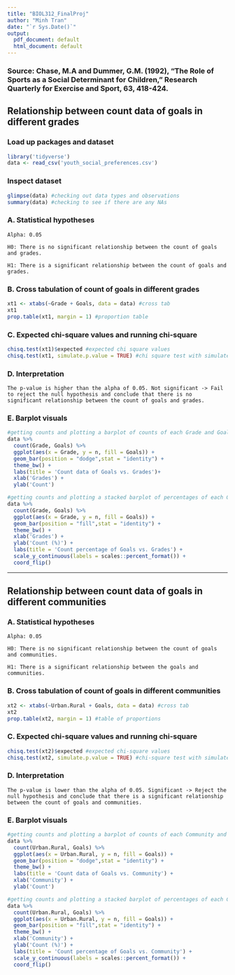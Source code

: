 ---
title: "BIOL312_FinalProj"
author: "Minh Tran"
date: "`r Sys.Date()`"
output:
  pdf_document: default
  html_document: default
---
### Source: Chase, M.A and Dummer, G.M. (1992), "The Role of Sports as a Social Determinant for Children," Research Quarterly for Exercise and Sport, 63, 418-424. 


## Relationship between count data of goals in different grades


### Load up packages and dataset
```{r, message=FALSE, warning=FALSE}
library('tidyverse')
data <- read_csv('youth_social_preferences.csv')
```

### Inspect dataset
```{r}
glimpse(data) #checking out data types and observations
summary(data) #checking to see if there are any NAs
```

### A. Statistical hypotheses

`Alpha: 0.05`

`H0: There is no significant relationship between the count of goals and grades. `

`H1: There is a significant relationship between the count of goals and grades. ` 

### B. Cross tabulation of count of goals in different grades
```{r}
xt1 <- xtabs(~Grade + Goals, data = data) #cross tab
xt1 
prop.table(xt1, margin = 1) #proportion table
```

### C. Expected chi-square values and running chi-square
```{r}
chisq.test(xt1)$expected #expected chi square values
chisq.test(xt1, simulate.p.value = TRUE) #chi square test with simulated p-value
```

### D. Interpretation

`The p-value is higher than the alpha of 0.05. Not significant -> Fail to reject the null hypothesis and conclude that there is no significant relationship between the count of goals and grades.`

### E. Barplot visuals
```{r}
#getting counts and plotting a barplot of counts of each Grade and Goal combination
data %>% 
  count(Grade, Goals) %>% 
  ggplot(aes(x = Grade, y = n, fill = Goals)) +
  geom_bar(position = "dodge",stat = "identity") +
  theme_bw() +
  labs(title = 'Count data of Goals vs. Grades')+
  xlab('Grades') +
  ylab('Count')
```

```{r}
#getting counts and plotting a stacked barplot of percentages of each Grade and Goal combination
data %>% 
  count(Grade, Goals) %>% 
  ggplot(aes(x = Grade, y = n, fill = Goals)) +
  geom_bar(position = "fill",stat = "identity") +
  theme_bw() +
  xlab('Grades') +
  ylab('Count (%)') +
  labs(title = 'Count percentage of Goals vs. Grades') +
  scale_y_continuous(labels = scales::percent_format()) +
  coord_flip()
```

---

## Relationship between count data of goals in different communities

### A. Statistical hypotheses

`Alpha: 0.05`

`H0: There is no significant relationship between the count of goals and communities. ` 

`H1: There is a significant relationship between the goals and communities.` 

### B. Cross tabulation of count of goals in different communities
```{r}
xt2 <- xtabs(~Urban.Rural + Goals, data = data) #cross tab
xt2
prop.table(xt2, margin = 1) #table of proportions
```

### C. Expected chi-square values and running chi-square
```{r}
chisq.test(xt2)$expected #expected chi-square values
chisq.test(xt2, simulate.p.value = TRUE) #chi-square test with simulated p-value
```

### D. Interpretation

`The p-value is lower than the alpha of 0.05. Significant -> Reject the null hypothesis and conclude that there is a significant relationship between the count of goals and communities. `

### E. Barplot visuals

```{r}
#getting counts and plotting a barplot of counts of each Community and Goal combination
data %>% 
  count(Urban.Rural, Goals) %>% 
  ggplot(aes(x = Urban.Rural, y = n, fill = Goals)) +
  geom_bar(position = "dodge",stat = "identity") +
  theme_bw() +
  labs(title = 'Count data of Goals vs. Community') +
  xlab('Community') +
  ylab('Count') 
```

```{r}
#getting counts and plotting a stacked barplot of percentages of each Community and Goal combination
data %>% 
  count(Urban.Rural, Goals) %>% 
  ggplot(aes(x = Urban.Rural, y = n, fill = Goals)) +
  geom_bar(position = "fill",stat = "identity") +
  theme_bw() +
  xlab('Community') +
  ylab('Count (%)') + 
  labs(title = 'Count percentage of Goals vs. Community') +
  scale_y_continuous(labels = scales::percent_format()) +
  coord_flip() 
```
